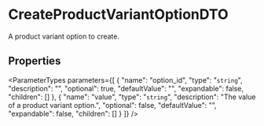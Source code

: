 
# CreateProductVariantOptionDTO

A product variant option to create.

## Properties

<ParameterTypes parameters={[
  {
    "name": "option_id",
    "type": "`string`",
    "description": "",
    "optional": true,
    "defaultValue": "",
    "expandable": false,
    "children": []
  },
  {
    "name": "value",
    "type": "`string`",
    "description": "The value of a product variant option.",
    "optional": false,
    "defaultValue": "",
    "expandable": false,
    "children": []
  }
]} />

